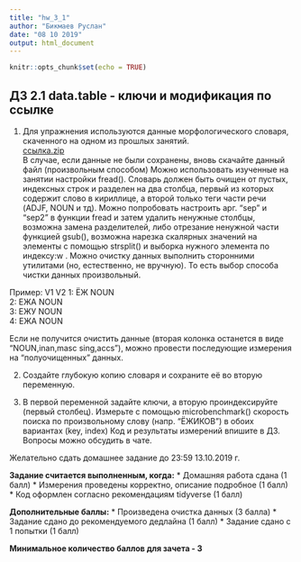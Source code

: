 ```yaml
---
title: "hw_3_1"
author: "Бикмаев Руслан"
date: "08 10 2019"
output: html_document
---
```


```r
knitr::opts_chunk$set(echo = TRUE)
```
## ДЗ 2.1 data.table - ключи и модификация по ссылке

1. Для упражнения используются данные морфологического словаря, скаченного на одном из прошлых занятий.   
[ссылка.zip](http://opencorpora.org/files/export/dict/dict.opcorpora.txt.zip)  
В случае, если данные не были сохранены, вновь скачайте данный файл (произвольным способом) 
Можно использовать изученные на занятии настройки fread(). Словарь должен быть очищен от пустых, индексных строк и разделен на два столбца, первый из которых содержит слово в кириллице, а второй только теги части речи (ADJF, NOUN и тд).
Можно попробовать настроить  арг. "sep" и "sep2" в функции fread и затем удалить ненужные столбцы, возможна замена разделителей, либо отрезание ненужной части функцией  gsub(), возможна нарезка скалярных значений на элементы с помощью strsplit() и выборка нужного элемента по индексу:w
.
Можно очистку данных выполнить сторонними утилитами (но, естественно, не вручную).
То есть выбор способа чистки данных произвольный. 

Пример:
          V1     V2
 1:       ЁЖ   NOUN     
 2:      ЕЖА   NOUN      
 3:      ЕЖУ   NOUN     
 4:      ЕЖА   NOUN          

Если не получится очистить данные (вторая колонка останется в виде "NOUN,inan,masc sing,accs"), можно провести последующие измерения на "полуочищенных" данных.


2. Создайте глубокую копию словаря и сохраните её во вторую переменную.

3. В первой переменной задайте ключи, а вторую проиндексируйте (первый столбец).
Измерьте c помощью microbenchmark() скорость поиска по произвольному слову (напр. "ЁЖИКОВ") в обоих вариантах (key, index)
Код и результаты измерений впишите в ДЗ.
Вопросы можно обсудить в чате.


Желательно сдать домашнее задание до 23:59 13.10.2019 г.

**Задание считается выполненным, когда:**
 * Домашняя работа сдана (1 балл)
 * Измерения проведены корректно, описание подробное (1 балл)
 * Код оформлен согласно рекомендациям tidyverse (1 балл)
 
**Дополнительные баллы:**
 * Произведена очистка данных (3 балла) 
 * Задание сдано до рекомендуемого дедлайна (1 балл)
 * Задание сдано с 1 попытки (1 балл)

**Минимальное количество баллов для зачета - 3**

